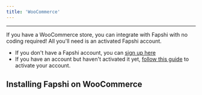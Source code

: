 ```yaml
---
title: 'WooCommerce'
---
```


---

If you have a WooCommerce store, you can integrate with Fapshi with no coding required! All you'll need is an activated Fapshi account.

- If you don't have a Fapshi account, you can [sign up here](https://dashboard.fapshi.com/register)
- If you have an account but haven't activated it yet, [follow this guide](/en/guides/getting-started/activate-account) to activate your account.

## Installing Fapshi on WooCommerce